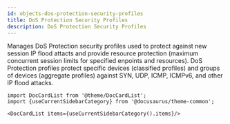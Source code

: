 ```yaml
---
id: objects-dos-protection-security-profiles
title: DoS Protection Security Profiles
description: DoS Protection Security Profiles
---
```




Manages DoS Protection security profiles used to protect against new session IP flood attacts and provide resource protection (maximum concurrent
session limits for specified enpoints and resources). DoS Protection profiles protect specific devices (classified profiles) and groups
 of devices (aggregate profiles) against SYN, UDP, ICMP, ICMPv6, and other IP flood attacks.




```mdx-code-block
import DocCardList from '@theme/DocCardList';
import {useCurrentSidebarCategory} from '@docusaurus/theme-common';

<DocCardList items={useCurrentSidebarCategory().items}/>
```
      